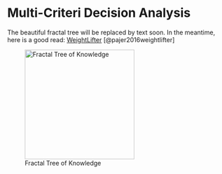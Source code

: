 # Multi-Criteri Decision Analysis


The beautiful fractal tree will be replaced by text soon. In the meantime, here is a good read:
[WeightLifter](http://eprints.cs.univie.ac.at/4804/1/paper185.pdf) [@pajer2016weightlifter]


![Fractal Tree of Knowledge](https://media.giphy.com/media/uQS0oPe5YpOVi/giphy.gif){width=250px} 
